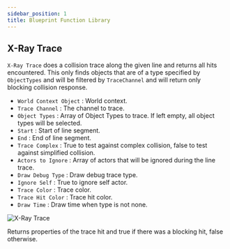 ```yaml
---
sidebar_position: 1
title: Blueprint Function Library
---
```


## X-Ray Trace

`X-Ray Trace` does a collision trace along the given line and returns all hits
encountered.
This only finds objects that are of a type specified by `ObjectTypes` and will
be filtered by `TraceChannel` and will return only blocking collision response.

* `World Context Object` <Step text="1"/> : World context.
* `Trace Channel` <Step text="2"/> : The channel to trace.
* `Object Types` <Step text="3"/> : Array of Object Types to trace. If left
empty, all object types will be selected.
* `Start` <Step text="4"/> : Start of line segment.
* `End` <Step text="5"/> : End of line segment.
* `Trace Complex` <Step text="6"/> : True to test against complex collision,
false to test against simplified collision.
* `Actors to Ignore` <Step text="7"/> : Array of actors that will be ignored
during the line trace.
* `Draw Debug Type` <Step text="8"/> : Draw debug trace type.
* `Ignore Self` <Step text="9"/> : True to ignore self actor.
* `Trace Color` <Step text="10"/> : Trace color.
* `Trace Hit Color` <Step text="11"/> : Trace hit color.
* `Draw Time` <Step text="12"/> : Draw time when type is not none.

![X-Ray Trace](_static/img/bpfl/x-ray-trace.png)

Returns <Step text="13"/> properties of the trace hit and true <Step text="14"/>
if there was a blocking hit, false otherwise.
